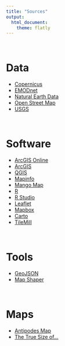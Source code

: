 ---
title: "Sources"
output: 
  html_document:
    theme: flatly
---

$~$

# Data

* [Copernicus](http://www.copernicus.eu/)
* [EMODnet](http://www.emodnet.eu/)
* [Natural Earth Data](http://www.naturalearthdata.com/)
* [Open Street Map](https://www.openstreetmap.org/)
* [USGS](https://earthquake.usgs.gov/data/)

$~$

# Software

* [ArcGIS Online](https://www.arcgis.com/features/index.html)
* [ArcGIS](http://desktop.arcgis.com/en/)
* [QGIS](https://www.qgis.org/en/site/)
* [Mapinfo](https://www.pitneybowes.com/us/location-intelligence/geographic-information-systems/mapinfo-pro.html0)
* [Mango Map](https://mangomap.com/)
* [R](https://www.r-project.org/)
* [R Studio](https://www.rstudio.com/)
* [Leaflet](http://leafletjs.com/)
* [Mapbox](https://www.mapbox.com/)
* [Carto](https://carto.com/)
* [TileMill](https://tilemill-project.github.io/tilemill/)

$~$

# Tools

* [GeoJSON](http://geojson.io/)
* [Map Shaper](http://mapshaper.org/)

$~$

# Maps

* [Antipodes Map](https://www.antipodesmap.com/)
* [The True Size of...](https://thetruesize.com/)